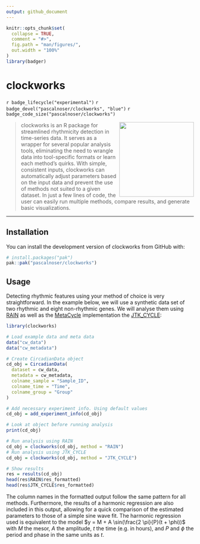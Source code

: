 ```yaml
---
output: github_document
---
```


<!-- README.md is generated from README.Rmd. Please edit that file -->

```r
knitr::opts_chunk$set(
  collapse = TRUE,
  comment = "#>",
  fig.path = "man/figures/",
  out.width = "100%"
)
library(badger)
```

# clockworks

<!-- badges: start -->
`r badge_lifecycle("experimental")`
`r badge_devel("pascalnoser/clockworks", "blue")`
`r badge_code_size("pascalnoser/clockworks")`
<!-- badges: end -->

<img src="man/figures/clockworks_logo_v1.png" width="200" align="right"/>

> clockworks is an R package for streamlined rhythmicity detection in time-series data. It serves as a wrapper for several popular analysis tools, eliminating the need to wrangle data into tool-specific formats or learn each method’s quirks. With simple, consistent inputs, clockworks can automatically adjust parameters based on the input data and prevent the use of methods not suited to a given dataset. In just a few lines of code, the user can easily run multiple methods, compare results, and generate basic visualizations.

***

## Installation

You can install the development version of clockworks from GitHub with:

``` r
# install.packages("pak")
pak::pak("pascalnoser/clockworks")
```

## Usage

Detecting rhythmic features using your method of choice is very straightforward. In the example below, we will use a synthetic data set of two rhythmic and eight non-rhythmic genes. We will analyse them using [RAIN](https://www.bioconductor.org/packages/release/bioc/html/rain.html) as well as the [MetaCycle](https://github.com/gangwug/MetaCycle) implementation the [JTK_CYCLE](https://doi.org/10.1177/0748730410379711):

```r
library(clockworks)

# Load example data and meta data
data("cw_data")
data("cw_metadata")

# Create CircadianData object
cd_obj = CircadianData(
  dataset = cw_data,
  metadata = cw_metadata,
  colname_sample = "Sample_ID",
  colname_time = "Time",
  colname_group = "Group"
)

# Add necessary experiment info. Using default values
cd_obj = add_experiment_info(cd_obj)

# Look at object before running analysis
print(cd_obj)

# Run analysis using RAIN
cd_obj = clockworks(cd_obj, method = "RAIN")
# Run analysis using JTK_CYCLE
cd_obj = clockworks(cd_obj, method = "JTK_CYCLE")

# Show results
res = results(cd_obj)
head(res$RAIN$res_formatted)
head(res$JTK_CYCLE$res_formatted)
```

The column names in the formatted output follow the same pattern for all methods. Furthermore, the results of a harmonic regression are also included in this output, allowing for a quick comparison of the estimated parameters to those of a simple sine wave fit. The harmonic regression used is equivalent to the model $y = M + A \sin(\frac{2 \pi}{P}(t + \phi))$ with $M$ the mesor, $A$ the amplitude, $t$ the time (e.g. in hours), and $P$ and $\phi$ the period and phase in the same units as $t$.
